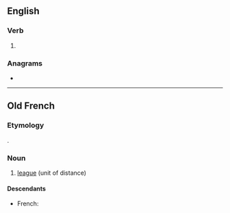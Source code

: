 ==English==

===Verb===
{{en-verb|liu}}

# {{obsolete typography of|live|lang=en}}

===Anagrams===
* {{l|en|lieu}}

----

==Old French==

===Etymology===
{{etyl|la|fro}} {{m|la|leuca}}.

===Noun===
{{fro-noun|f}}

# [[league]] (unit of distance)

====Descendants====
* French: {{l|fr|lieue}}